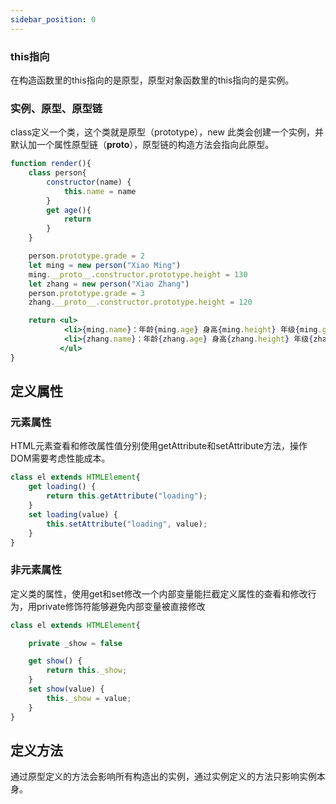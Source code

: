 ```yaml
---
sidebar_position: 0
---
```

### this指向
在构造函数里的this指向的是原型，原型对象函数里的this指向的是实例。

### 实例、原型、原型链
class定义一个类，这个类就是原型（prototype），new 此类会创建一个实例，并默认加一个属性原型链（__proto__），原型链的构造方法会指向此原型。

``` jsx live
function render(){
    class person{
        constructor(name) {
            this.name = name
        }
        get age(){
            return
        }
    }

    person.prototype.grade = 2
    let ming = new person("Xiao Ming")
    ming.__proto__.constructor.prototype.height = 130
    let zhang = new person("Xiao Zhang")
    person.prototype.grade = 3
    zhang.__proto__.constructor.prototype.height = 120

    return <ul>
            <li>{ming.name}：年龄{ming.age} 身高{ming.height} 年级{ming.grade}</li>
            <li>{zhang.name}：年龄{zhang.age} 身高{zhang.height} 年级{zhang.grade}</li>
           </ul>
}
```

## 定义属性



### 元素属性
HTML元素查看和修改属性值分别使用getAttribute和setAttribute方法，操作DOM需要考虑性能成本。

```javascript
class el extends HTMLElement{
    get loading() {
        return this.getAttribute("loading");
    }
    set loading(value) {
        this.setAttribute("loading", value);
    }
}
```

### 非元素属性
定义类的属性，使用get和set修改一个内部变量能拦截定义属性的查看和修改行为，用private修饰符能够避免内部变量被直接修改
```javascript
class el extends HTMLElement{

    private _show = false

    get show() {
        return this._show;
    }
    set show(value) {
        this._show = value;
    }
}
```

## 定义方法
通过原型定义的方法会影响所有构造出的实例，通过实例定义的方法只影响实例本身。